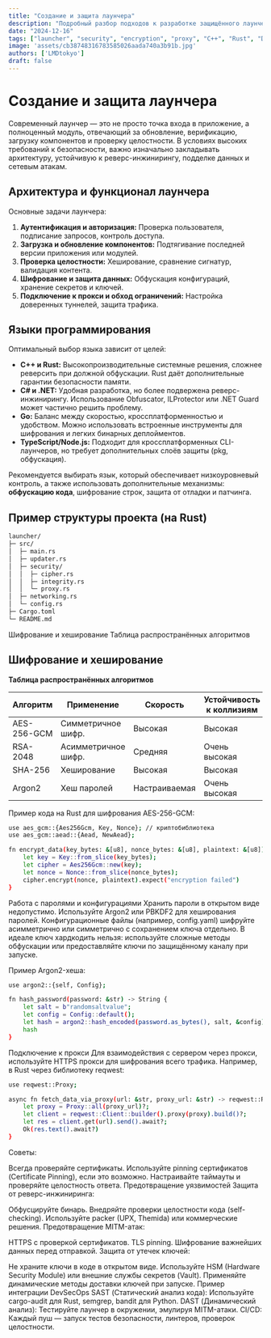 ```yaml
---
title: "Создание и защита лаунчера"
description: "Подробный разбор подходов к разработке защищённого лаунчера: архитектура, языки, шифрование, подключение к прокси и предотвращение уязвимостей."
date: "2024-12-16"
tags: ["launcher", "security", "encryption", "proxy", "C++", "Rust", "DevSecOps"]
image: 'assets/cb38748316783585026aada740a3b91b.jpg'
authors: ['LMDtokyo']
draft: false
---
```


# Создание и защита лаунчера

Современный лаунчер — это не просто точка входа в приложение, а полноценный модуль, отвечающий за обновление, верификацию, загрузку компонентов и проверку целостности. В условиях высоких требований к безопасности, важно изначально закладывать архитектуру, устойчивую к реверс-инжинирингу, подделке данных и сетевым атакам.

## Архитектура и функционал лаунчера

Основные задачи лаунчера:

1. **Аутентификация и авторизация:** Проверка пользователя, подписание запросов, контроль доступа.
2. **Загрузка и обновление компонентов:** Подтягивание последней версии приложения или модулей.
3. **Проверка целостности:** Хеширование, сравнение сигнатур, валидация контента.
4. **Шифрование и защита данных:** Обфускация конфигураций, хранение секретов и ключей.
5. **Подключение к прокси и обход ограничений:** Настройка доверенных туннелей, защита трафика.

## Языки программирования

Оптимальный выбор языка зависит от целей:
- **C++ и Rust:** Высокопроизводительные системные решения, сложнее реверсить при должной обфускации. Rust даёт дополнительные гарантии безопасности памяти.
- **C# и .NET:** Удобная разработка, но более подвержена реверс-инжинирингу. Использование Obfuscator, ILProtector или .NET Guard может частично решить проблему.
- **Go:** Баланс между скоростью, кроссплатформенностью и удобством. Можно использовать встроенные инструменты для шифрования и легких бинарных деплойментов.
- **TypeScript/Node.js:** Подходит для кроссплатформенных CLI-лаунчеров, но требует дополнительных слоёв защиты (pkg, обфускация).

Рекомендуется выбирать язык, который обеспечивает низкоуровневый контроль, а также использовать дополнительные механизмы: **обфускацию кода**, шифрование строк, защита от отладки и патчинга.

## Пример структуры проекта (на Rust)

```bash
launcher/
├─ src/
│  ├─ main.rs
│  ├─ updater.rs
│  ├─ security/
│  │  ├─ cipher.rs
│  │  ├─ integrity.rs
│  │  └─ proxy.rs
│  ├─ networking.rs
│  └─ config.rs
├─ Cargo.toml
└─ README.md
```

Шифрование и хеширование
Таблица распространённых алгоритмов
## Шифрование и хеширование

**Таблица распространённых алгоритмов**
<div class="overflow-auto">
  <table class="w-full text-sm text-left text-gray-300 border-collapse border border-gray-700">
    <thead>
    <tr class="border-b border-gray-700">
      <th class="px-4 py-2">Алгоритм</th>
      <th class="px-4 py-2">Применение</th>
      <th class="px-4 py-2">Скорость</th>
      <th class="px-4 py-2">Устойчивость к коллизиям</th>
    </tr>
    </thead>
    <tbody>
    <tr class="border-b border-gray-700">
      <td class="px-4 py-2">AES-256-GCM</td>
      <td class="px-4 py-2">Симметричное шифр.</td>
      <td class="px-4 py-2">Высокая</td>
      <td class="px-4 py-2">Высокая</td>
    </tr>
    <tr class="border-b border-gray-700">
      <td class="px-4 py-2">RSA-2048</td>
      <td class="px-4 py-2">Асимметричное шифр.</td>
      <td class="px-4 py-2">Средняя</td>
      <td class="px-4 py-2">Очень высокая</td>
    </tr>
    <tr class="border-b border-gray-700">
      <td class="px-4 py-2">SHA-256</td>
      <td class="px-4 py-2">Хеширование</td>
      <td class="px-4 py-2">Высокая</td>
      <td class="px-4 py-2">Высокая</td>
    </tr>
    <tr>
      <td class="px-4 py-2">Argon2</td>
      <td class="px-4 py-2">Хеш паролей</td>
      <td class="px-4 py-2">Настраиваемая</td>
      <td class="px-4 py-2">Очень высокая</td>
    </tr>
    </tbody>
  </table>
</div>


Пример кода на Rust для шифрования AES-256-GCM:
```bash
use aes_gcm::{Aes256Gcm, Key, Nonce}; // криптобиблиотека
use aes_gcm::aead::{Aead, NewAead};

fn encrypt_data(key_bytes: &[u8], nonce_bytes: &[u8], plaintext: &[u8]) -> Vec<u8> {
    let key = Key::from_slice(key_bytes);
    let cipher = Aes256Gcm::new(key);
    let nonce = Nonce::from_slice(nonce_bytes);
    cipher.encrypt(nonce, plaintext).expect("encryption failed")
}
```
Работа с паролями и конфигурациями
Хранить пароли в открытом виде недопустимо. Используйте Argon2 или PBKDF2 для хеширования паролей. Конфигурационные файлы (например, config.yaml) шифруйте асимметрично или симметрично с сохранением ключа отдельно. В идеале ключ хардкодить нельзя: используйте сложные методы обфускации или предоставляйте ключи по защищённому каналу при запуске.

Пример Argon2-хеша:
```bash
use argon2::{self, Config};

fn hash_password(password: &str) -> String {
    let salt = b"randomsaltvalue";
    let config = Config::default();
    let hash = argon2::hash_encoded(password.as_bytes(), salt, &config).unwrap();
    hash
}
```
Подключение к прокси
Для взаимодействия с сервером через прокси, используйте HTTPS прокси для шифрования всего трафика. Например, в Rust через библиотеку reqwest:
```bash
use reqwest::Proxy;

async fn fetch_data_via_proxy(url: &str, proxy_url: &str) -> reqwest::Result<String> {
    let proxy = Proxy::all(proxy_url)?;
    let client = reqwest::Client::builder().proxy(proxy).build()?;
    let res = client.get(url).send().await?;
    Ok(res.text().await?)
}
```
Советы:

Всегда проверяйте сертификаты.
Используйте pinning сертификатов (Certificate Pinning), если это возможно.
Настраивайте таймауты и проверяйте целостность ответа.
Предотвращение уязвимостей
Защита от реверс-инжиниринга:

Обфусцируйте бинарь.
Внедряйте проверки целостности кода (self-checking).
Используйте packer (UPX, Themida) или коммерческие решения.
Предотвращение MITM-атак:

HTTPS с проверкой сертификатов.
TLS pinning.
Шифрование важнейших данных перед отправкой.
Защита от утечек ключей:

Не храните ключи в коде в открытом виде.
Используйте HSM (Hardware Security Module) или внешние службы секретов (Vault).
Применяйте динамические методы доставки ключей при запуске.
Пример интеграции DevSecOps
SAST (Статический анализ кода): Используйте cargo-audit для Rust, semgrep, bandit для Python.
DAST (Динамический анализ): Тестируйте лаунчер в окружении, эмулируя MITM-атаки.
CI/CD: Каждый пуш — запуск тестов безопасности, линтеров, проверок целостности.